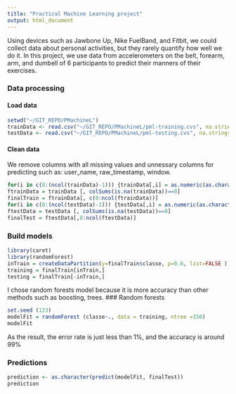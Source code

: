 ```yaml
---
title: "Practical Machine Learning project"
output: html_document
---
```


Using devices such as Jawbone Up, Nike FuelBand, and Fitbit, we could collect data about personal activities, but they rarely quantify how well we do it. In this project, we use data from accelerometers on the belt, forearm, arm, and dumbell of 6 participants to predict their manners of their exercises.

### Data processing

#### Load data
```r
setwd("~/GIT_REPO/PMachineL")
trainData <- read.csv("~/GIT_REPO/PMachineL/pml-training.cvs", na.strings=c("NA","#DIV/0!"))
testData <- read.csv("~/GIT_REPO/PMachineL/pml-testing.cvs", na.strings=c("NA","#DIV/0!"))
```
#### Clean data

We remove columns with all missing values and unnessary columns for predicting such as: user_name, raw_timestamp, window.
```r
for(i in c(8:(ncol(trainData)-1))) {trainData[,i] = as.numeric(as.character(trainData[,i]))}
ftrainData = trainData [, colSums(is.na(trainData))==0]
finalTrain = ftrainData[, c(8:ncol(ftrainData))]
for(i in c(8:(ncol(testData)-1))) {testData[,i] = as.numeric(as.character(testData[,i]))}
ftestData = testData [, colSums(is.na(testData))==0]
finalTest = ftestData[,8:ncol(ftestData)]
```

### Build models
```r
library(caret)
library(randomForest)
inTrain = createDataPartition(y=finalTrain$classe, p=0.6, list=FALSE )
training = finalTrain[inTrain,]
testing = finalTrain[-inTrain,]
```
I chose random forests model because it is more accuracy than other methods such as boosting, trees.
### Random forests
```r
set.seed (123)
modelFit = randomForest (classe~., data = training, ntree =150)
modelFit
```
As the result, the error rate is just less than 1%, and the accuracy is around 99%

### Predictions

```r
prediction <- as.character(predict(modelFit, finalTest))
prediction
```


